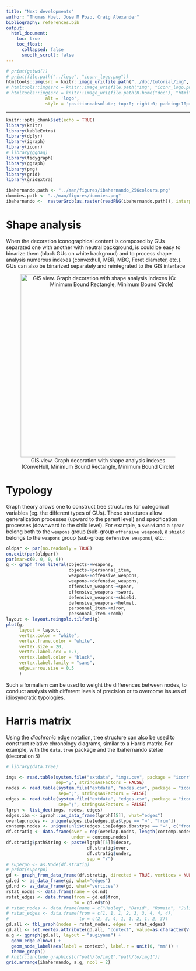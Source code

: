 ```yaml
---
title: "Next developments"
author: "Thomas Huet, Jose M Pozo, Craig Alexander"
bibliography: references.bib
output:
  html_document:
    toc: true
    toc_float:
      collapsed: false
      smooth_scroll: false
---
```


```r
# print(getwd())
# print(file.path("../logo", "iconr_logo.png"))
htmltools::img(src = knitr::image_uri(file.path("../doc/tutorial/img", "iconr_logo.png")),
# htmltools::img(src = knitr::image_uri(file.path("img", "iconr_logo.png")), 
# htmltools::img(src = knitr::image_uri(file.path(R.home("doc"), "html", "logo.jpg")), 
               alt = 'logo', 
               style = 'position:absolute; top:0; right:0; padding:10px;')
```

---

<style>
.figure {
   margin-top: 0px;
   margin-bottom: 40px;
}
table {
    margin-top: 0px;
    margin-bottom: 24px;
}
</style>


```r
knitr::opts_chunk$set(echo = TRUE)
library(knitr)
library(kableExtra)
library(dplyr)
library(igraph)
library(iconr)
# library(ggdag)
library(tidygraph)
library(ggraph)
library(png)
library(grid)
library(gridExtra)

ibahernando.path <- "../man/figures/ibahernando_256colours.png"
dummies.path <- "../man/figures/dummies.png"
ibahernando <-  rasterGrob(as.raster(readPNG(ibahernando.path)), interpolate = FALSE)
```

# Shape analysis

When the decoration iconographical content is composed by GUs separated one with another with neutral background, is could be easy to binarize them (black GUs on white backgroud) and to process shape analysis numerous indexes (convexhull, MBR, MBC, Feret diameter, etc.). GUs can also be binarized separately and reintegrated to the GIS interface

<center>

![GIS view. Graph decoration with shape analysis indexes (ConveHull, Minimum Bound Rectangle, Minimum Bound Circle)](`r dummies.path`){width=500px}

</center>

# Typology

Graph theory allows one to construct tree structures for categorical variables (eg. the different types of GUs). These structures allow generalization processes (upward to the parent level) and specification processes (downward to the child level). For example, a `sword` and a `spear` belong both to the `weapons` group (sub-group `offensive weapons`), a `shield` belongs to the `weapons` group (sub-group `defensive weapons`), etc.: 

```r
oldpar <- par(no.readonly = TRUE)
on.exit(par(oldpar))
par(mar=c(0, 0, 0, 0))
g <- graph_from_literal(objects-+weapons,
                        objects-+personnal_item,
                        weapons-+offensive_weapons,
                        weapons-+defensive_weapons,
                        offensive_weapons-+spear,
                        offensive_weapons-+sword,
                        defensive_weapons-+shield,
                        defensive_weapons-+helmet,
                        personnal_item-+miror,
                        personnal_item-+comb)
layout <- layout.reingold.tilford(g)
plot(g,
     layout = layout,
     vertex.color = "white",
     vertex.frame.color = "white",
     vertex.size = 20,
     vertex.label.cex = 0.7,
     vertex.label.color = "black",
     vertex.label.family = "sans",
     edge.arrow.size = 0.5
     )
```
  
Such a formalism can be used to weight the differences between nodes, to conduct analysis with different levels of precision or to overcome issues of idiosyncratic typologies.

# Harris matrix

Using the *diachronic* edge notation, tree structure can also be used to construct relative chronology diagrams, similar to a Harris matrix. For example, with the `data.tree` package and the Ibahernando stelae (decoration 5)

```r
# library(data.tree)

imgs <- read.table(system.file("extdata", "imgs.csv", package = "iconr"),
                   sep=";", stringsAsFactors = FALSE)
nodes <- read.table(system.file("extdata", "nodes.csv", package = "iconr"),
                    sep=";", stringsAsFactors = FALSE)
edges <- read.table(system.file("extdata", "edges.csv", package = "iconr"),
                    sep=";", stringsAsFactors = FALSE)
lgrph <- list_dec(imgs, nodes, edges)
edges.iba <- igraph::as_data_frame(lgrph[[5]], what="edges")
overlap.nodes <- unique(edges.iba[edges.iba$type == ">", "from"])
contemp.nodes <- unique(unlist(edges.iba[edges.iba$type == "=", c("from", "to")]))
df.stratig <- data.frame(over = rep(overlap.nodes, length(contemp.nodes)),
                         under = contemp.nodes)
df.stratig$pathString <- paste(lgrph[[5]]$decor,
                               df.stratig$over, 
                               df.stratig$under, 
                               sep = "/")
# superpo <- as.Node(df.stratig)
# print(superpo)
gd <- graph_from_data_frame(df.stratig, directed = TRUE, vertices = NULL)
gd.ed <- as_data_frame(gd, what="edges")
gd.nd <- as_data_frame(gd, what="vertices")
rstat_nodes <- data.frame(name = gd.nd)
rstat_edges <- data.frame(from = gd.ed$from,
                          to = gd.ed$to)
# rstat_nodes <- data.frame(name = c("Hadley", "David", "Romain", "Julia"))
# rstat_edges <- data.frame(from = c(1, 1, 1, 2, 3, 3, 4, 4, 4),
#                           to = c(2, 3, 4, 1, 1, 2, 1, 2, 3))
gd.all <- tbl_graph(nodes = rstat_nodes, edges = rstat_edges)
gd.all <- set.vertex.attribute(gd.all, "context", value=as.character(V(gd.all)))
a.g <- ggraph(gd.all, layout = "sugiyama") +
  geom_edge_elbow() +
  geom_node_label(aes(label = context), label.r = unit(0, "mm")) +
  theme_graph()
# knitr::include_graphics(c("path/to/img1","path/to/img1"))
grid.arrange(ibahernando, a.g, ncol = 2)
```
